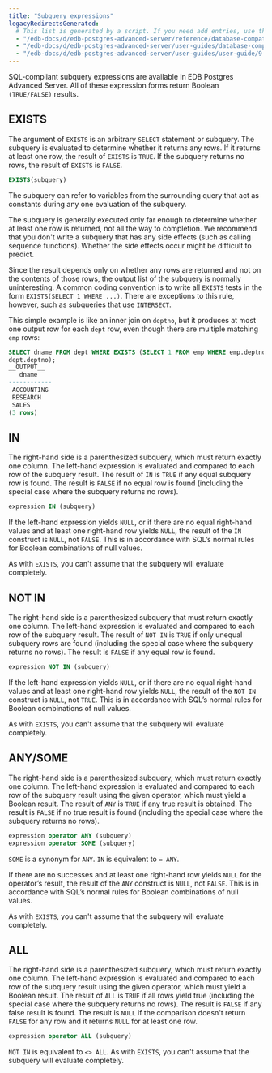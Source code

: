 ```yaml
---
title: "Subquery expressions"
legacyRedirectsGenerated:
  # This list is generated by a script. If you need add entries, use the `legacyRedirects` key.
  - "/edb-docs/d/edb-postgres-advanced-server/reference/database-compatibility-for-oracle-developers-reference-guide/9.6/Database_Compatibility_for_Oracle_Developers_Reference_Guide.1.105.html"
  - "/edb-docs/d/edb-postgres-advanced-server/user-guides/database-compatibility-for-oracle-developers-guide/9.5/Database_Compatibility_for_Oracle_Developers_Guide.1.139.html"
  - "/edb-docs/d/edb-postgres-advanced-server/user-guides/user-guide/9.5/EDB_Postgres_Enterprise_Guide.1.048.html"
---
```


<div id="subquery_expressions" class="registered_link"></div>

SQL-compliant subquery expressions are available in EDB Postgres Advanced Server. All of these expression forms return Boolean `(TRUE/FALSE)` results.

## EXISTS

The argument of `EXISTS` is an arbitrary `SELECT` statement or subquery. The subquery is evaluated to determine whether it returns any rows. If it returns at least one row, the result of `EXISTS` is `TRUE`. If the subquery returns no rows, the result of `EXISTS` is `FALSE`.

```sql
EXISTS(subquery)
```

The subquery can refer to variables from the surrounding query that act as constants during any one evaluation of the subquery.

The subquery is generally executed only far enough to determine whether at least one row is returned, not all the way to completion. We recommend that you don't write a subquery that has any side effects (such as calling sequence functions). Whether the side effects occur might be difficult to predict.

Since the result depends only on whether any rows are returned and not on the contents of those rows, the output list of the subquery is normally uninteresting. A common coding convention is to write all `EXISTS` tests in the form `EXISTS(SELECT 1 WHERE ...)`. There are exceptions to this rule, however, such as subqueries that use `INTERSECT`.

This simple example is like an inner join on `deptno`, but it produces at most one output row for each `dept` row, even though there are multiple matching `emp` rows:

```sql
SELECT dname FROM dept WHERE EXISTS (SELECT 1 FROM emp WHERE emp.deptno =
dept.deptno);
__OUTPUT__
   dname
------------
 ACCOUNTING
 RESEARCH
 SALES
(3 rows)
```

## IN

The right-hand side is a parenthesized subquery, which must return exactly one column. The left-hand expression is evaluated and compared to each row of the subquery result. The result of `IN` is `TRUE` if any equal subquery row is found. The result is `FALSE` if no equal row is found (including the special case where the subquery returns no rows).

```sql
expression IN (subquery)
```

If the left-hand expression yields `NULL`, or if there are no equal right-hand values and at least one right-hand row yields `NULL`, the result of the `IN` construct is `NULL`, not `FALSE`. This is in accordance with SQL’s normal rules for Boolean combinations of null values.

As with `EXISTS`, you can't assume that the subquery will evaluate completely.

## NOT IN

The right-hand side is a parenthesized subquery that must return exactly one column. The left-hand expression is evaluated and compared to each row of the subquery result. The result of `NOT IN` is `TRUE` if only unequal subquery rows are found (including the special case where the subquery returns no rows). The result is `FALSE` if any equal row is found.

```sql
expression NOT IN (subquery)
```

If the left-hand expression yields `NULL`, or if there are no equal right-hand values and at least one right-hand row yields `NULL`, the result of the `NOT IN` construct is `NULL`, not `TRUE`. This is in accordance with SQL’s normal rules for Boolean combinations of null values.

As with `EXISTS`, you can't assume that the subquery will evaluate completely.

## ANY/SOME

The right-hand side is a parenthesized subquery, which must return exactly one column. The left-hand expression is evaluated and compared to each row of the subquery result using the given operator, which must yield a Boolean result. The result of `ANY` is `TRUE` if any true result is obtained. The result is `FALSE` if no true result is found (including the special case where the subquery returns no rows).

```sql
expression operator ANY (subquery)
expression operator SOME (subquery)
```

`SOME` is a synonym for `ANY`. `IN` is equivalent to `= ANY`.

If there are no successes and at least one right-hand row yields `NULL` for the operator’s result, the result of the `ANY` construct is `NULL`, not `FALSE`. This is in accordance with SQL’s normal rules for Boolean combinations of null values.

As with `EXISTS`, you can't assume that the subquery will evaluate completely.

## ALL

The right-hand side is a parenthesized subquery, which must return exactly one column. The left-hand expression is evaluated and compared to each row of the subquery result using the given operator, which must yield a Boolean result. The result of `ALL` is `TRUE` if all rows yield true (including the special case where the subquery returns no rows). The result is `FALSE` if any false result is found. The result is `NULL` if the comparison doesn't return `FALSE` for any row and it returns `NULL` for at least one row.

```sql
expression operator ALL (subquery)
```

`NOT IN` is equivalent to `<> ALL`. As with `EXISTS`, you can't assume that the subquery will evaluate completely.
